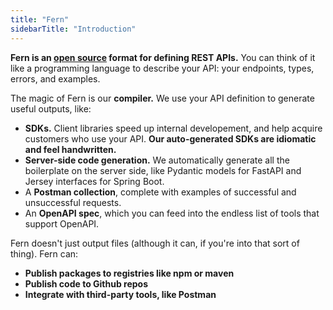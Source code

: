 ```yaml
---
title: "Fern"
sidebarTitle: "Introduction"
---
```


**Fern is an [open source](https://github.com/fern-api/fern) format for defining
REST APIs.** You can think of it like a programming language to describe your
API: your endpoints, types, errors, and examples.

The magic of Fern is our **compiler.** We use your API definition to generate
useful outputs, like:

- **SDKs.** Client libraries speed up internal developement, and help
  acquire customers who use your API. **Our auto-generated SDKs are idiomatic
  and feel handwritten.**
- **Server-side code generation.** We automatically generate all the boilerplate on the server
  side, like Pydantic models for FastAPI and Jersey interfaces for Spring Boot.
- A **Postman collection**, complete with examples of successful and unsuccessful requests.
- An **OpenAPI spec**, which you can feed into the endless list of tools that support OpenAPI.

Fern doesn't just output files (although it can, if you're into that sort of thing). Fern can:

- **Publish packages to registries like npm or maven**
- **Publish code to Github repos**
- **Integrate with third-party tools, like Postman**
